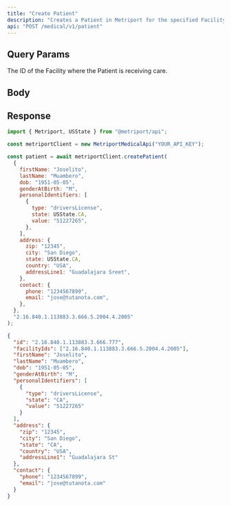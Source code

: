 ```yaml
---
title: "Create Patient"
description: "Creates a Patient in Metriport for the specified Facility where the patient is receiving care."
api: "POST /medical/v1/patient"
---
```


## Query Params

<ParamField query="facilityId" type="string" required>
  The ID of the Facility where the Patient is receiving care.
</ParamField>

## Body

<Snippet file="patient.mdx" />

## Response

<Snippet file="patient-response.mdx" />

<ResponseExample>

```javascript Metriport SDK
import { Metriport, USState } from "@metriport/api";

const metriportClient = new MetriportMedicalApi("YOUR_API_KEY");

const patient = await metriportClient.createPatient(
  {
    firstName: "Joselito",
    lastName: "Muambero",
    dob: "1951-05-05",
    genderAtBirth: "M",
    personalIdentifiers: [
      {
        type: "driversLicense",
        state: USState.CA,
        value: "51227265",
      },
    ],
    address: {
      zip: "12345",
      city: "San Diego",
      state: USState.CA,
      country: "USA",
      addressLine1: "Guadalajara Sreet",
    },
    contact: {
      phone: "1234567899",
      email: "jose@tutanota.com",
    },
  },
  "2.16.840.1.113883.3.666.5.2004.4.2005"
);
```

</ResponseExample>

```json
{
  "id": "2.16.840.1.113883.3.666.777",
  "facilityIds": ["2.16.840.1.113883.3.666.5.2004.4.2005"],
  "firstName": "Joselito",
  "lastName": "Muambero",
  "dob": "1951-05-05",
  "genderAtBirth": "M",
  "personalIdentifiers": [
    {
      "type": "driversLicense",
      "state": "CA",
      "value": "51227265"
    }
  ],
  "address": {
    "zip": "12345",
    "city": "San Diego",
    "state": "CA",
    "country": "USA",
    "addressLine1": "Guadalajara St"
  },
  "contact": {
    "phone": "1234567899",
    "email": "jose@tutanota.com"
  }
}
```
